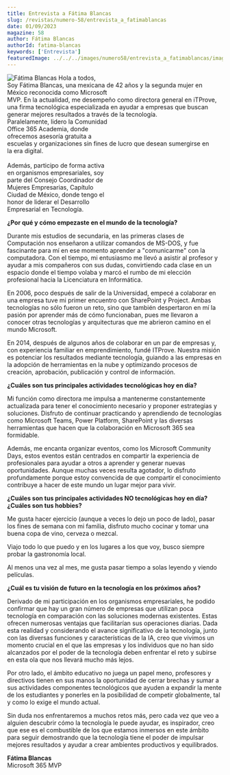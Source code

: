 ---
title: Entrevista a Fátima Blancas
slug: /revistas/numero-58/entrevista_a_fatimablancas
date: 01/09/2023
magazine: 58
author: Fátima Blancas
authorId: fatima-blancas
keywords: ['Entrevista']
featuredImage: ../../../images/numero58/entrevista_a_fatimablancas/image1.png
---

![Fátima Blancas](../../../images/numero58/entrevista_a_fatimablancas/image1.png#author) Hola a todos,                      
Soy Fátima Blancas, una mexicana de 
42 años y la segunda mujer en       
 México reconocida como Microsoft    
MVP. En la actualidad, me desempeño 
 como directora general en iTProve,  
 una firma tecnológica especializada 
en ayudar a empresas que buscan     
 generar mejores resultados a través 
 de la tecnología.                  
 Paralelamente, lidero la Comunidad  
 Office 365 Academia, donde          
 ofrecemos asesoría gratuita a       
 escuelas y organizaciones sin fines 
 de lucro que desean sumergirse en   
 la era digital.                     
<br />
Además, participo de forma activa   
 en organismos empresariales, soy    
 parte del Consejo Coordinador de    
 Mujeres Empresarias, Capítulo       
 Ciudad de México, donde tengo el    
 honor de liderar el Desarrollo      
 Empresarial en Tecnología.          

**¿Por qué y cómo empezaste en el mundo de la tecnología?**

Durante mis estudios de secundaria, en las primeras clases de
Computación nos enseñaron a utilizar comandos de MS-DOS, y fue
fascinante para mí en ese momento aprender a "comunicarme" con la
computadora. Con el tiempo, mi entusiasmo me llevó a asistir al profesor
y ayudar a mis compañeros con sus dudas, convirtiendo cada clase en un
espacio donde el tiempo volaba y marcó el rumbo de mi elección
profesional hacia la Licenciatura en Informática.

En 2006, poco después de salir de la Universidad, empecé a colaborar en
una empresa tuve mi primer encuentro con SharePoint y Project. Ambas
tecnologías no sólo fueron un reto, sino que también despertaron en mí
la pasión por aprender más de cómo funcionaban, pues me llevaron a
conocer otras tecnologías y arquitecturas que me abrieron camino en el
mundo Microsoft.

En 2014, después de algunos años de colaborar en un par de empresas y,
con experiencia familiar en emprendimiento, fundé ITProve. Nuestra
misión es potenciar los resultados mediante tecnología, guiando a las
empresas en la adopción de herramientas en la nube y optimizando
procesos de creación, aprobación, publicación y control de información.

**¿Cuáles son tus principales actividades tecnológicas hoy en día?**

Mi función como directora me impulsa a mantenerme constantemente
actualizada para tener el conocimiento necesario y proponer estrategias
y soluciones. Disfruto de continuar practicando y aprendiendo de
tecnologías como Microsoft Teams, Power Platform, SharePoint y las
diversas herramientas que hacen que la colaboración en Microsoft 365 sea
formidable.

Además, me encanta organizar eventos, como los Microsoft Community Days,
estos eventos están centrados en compartir la experiencia de
profesionales para ayudar a otros a aprender y generar nuevas
oportunidades. Aunque muchas veces resulta agotador, lo disfruto
profundamente porque estoy convencida de que compartir el conocimiento
contribuye a hacer de este mundo un lugar mejor para vivir.

**¿Cuáles son tus principales actividades NO tecnológicas hoy en día?
¿Cuáles son tus hobbies?**

Me gusta hacer ejercicio (aunque a veces lo dejo un poco de lado), pasar
los fines de semana con mi familia, disfruto mucho cocinar y tomar una
buena copa de vino, cerveza o mezcal.

Viajo todo lo que puedo y en los lugares a los que voy, busco siempre
probar la gastronomía local.

Al menos una vez al mes, me gusta pasar tiempo a solas leyendo y viendo
películas.

**¿Cuál es tu visión de futuro en la tecnología en los próximos años?**

Derivado de mi participación en los organismos empresariales, he podido
confirmar que hay un gran número de empresas que utilizan poca
tecnología en comparación con las soluciones modernas existentes. Estas
ofrecen numerosas ventajas que facilitarían sus operaciones diarias.
Dada esta realidad y considerando el avance significativo de la
tecnología, junto con las diversas funciones y características de la IA,
creo que vivimos un momento crucial en el que las empresas y los
individuos que no han sido alcanzados por el poder de la tecnología
deben enfrentar el reto y subirse en esta ola que nos llevará mucho más
lejos.

Por otro lado, el ámbito educativo no juega un papel meno, profesores y
directivos tienen en sus manos la oportunidad de cerrar brechas y sumar
a sus actividades componentes tecnológicos que ayuden a expandir la
mente de los estudiantes y ponerles en la posibilidad de competir
globalmente, tal y como lo exige el mundo actual.

Sin duda nos enfrentaremos a muchos retos más, pero cada vez que veo a
alguien descubrir cómo la tecnología le puede ayudar, es inspirador,
creo que ese es el combustible de los que estamos inmersos en este
ámbito para seguir demostrando que la tecnología tiene el poder de
impulsar mejores resultados y ayudar a crear ambientes productivos y
equilibrados.

**Fátima Blancas** <br />
Microsoft 365 MVP